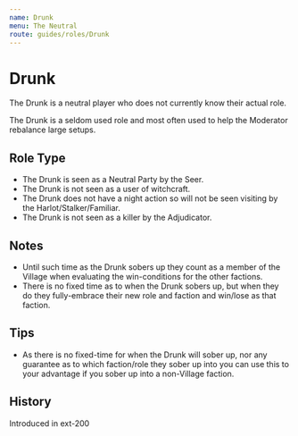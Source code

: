 ```yaml
---
name: Drunk
menu: The Neutral
route: guides/roles/Drunk
---
```



# Drunk

The Drunk is a neutral player who does not currently know their actual role.

The Drunk is a seldom used role and most often used to help the Moderator rebalance large setups.

## Role Type

- The Drunk is seen as a Neutral Party by the Seer.
- The Drunk is not seen as a user of witchcraft.
- The Drunk does not have a night action so will not be seen visiting by the Harlot/Stalker/Familiar.
- The Drunk is not seen as a killer by the Adjudicator.

## Notes

- Until such time as the Drunk sobers up they count as a member of the Village when evaluating the win-conditions for the other factions.
- There is no fixed time as to when the Drunk sobers up, but when they do they fully-embrace their new role and faction and win/lose as that faction.

## Tips

- As there is no fixed-time for when the Drunk will sober up, nor any guarantee as to which faction/role they sober up into you can use this to your advantage if you sober up into a non-Village faction.

## History

<Timeline lineColor="white">
  <Event interval="2018-01-01">Introduced in ext-200</Event>
</Timeline>
